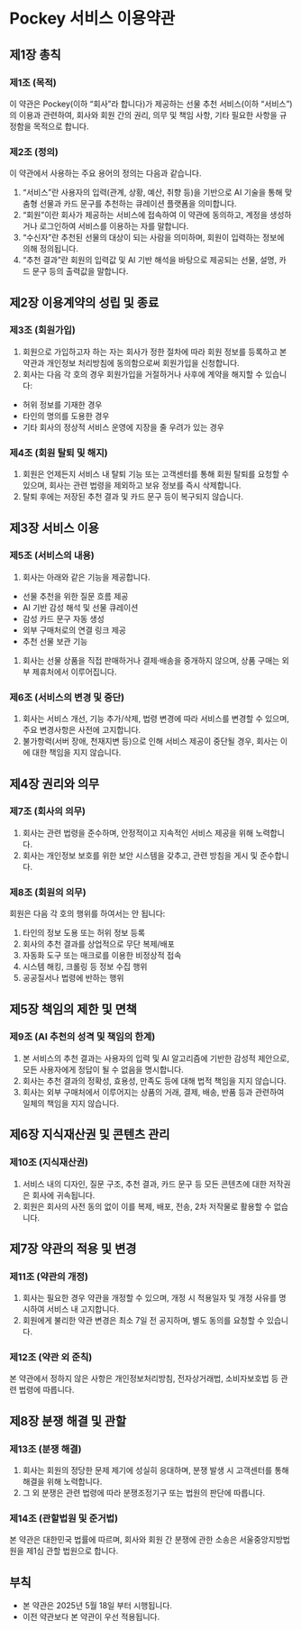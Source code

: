 # Pockey 서비스 이용약관

## 제1장 총칙

### 제1조 (목적)

이 약관은 Pockey(이하 “회사”라 합니다)가 제공하는 선물 추천 서비스(이하 “서비스”)의 이용과 관련하여, 회사와 회원 간의 권리, 의무 및 책임 사항, 기타 필요한 사항을 규정함을 목적으로 합니다.

### 제2조 (정의)

이 약관에서 사용하는 주요 용어의 정의는 다음과 같습니다.

1. “서비스”란 사용자의 입력(관계, 상황, 예산, 취향 등)을 기반으로 AI 기술을 통해 맞춤형 선물과 카드 문구를 추천하는 큐레이션 플랫폼을 의미합니다.
2. “회원”이란 회사가 제공하는 서비스에 접속하여 이 약관에 동의하고, 계정을 생성하거나 로그인하여 서비스를 이용하는 자를 말합니다.
3. “수신자”란 추천된 선물의 대상이 되는 사람을 의미하며, 회원이 입력하는 정보에 의해 정의됩니다.
4. “추천 결과”란 회원의 입력값 및 AI 기반 해석을 바탕으로 제공되는 선물, 설명, 카드 문구 등의 출력값을 말합니다.

## 제2장 이용계약의 성립 및 종료

### 제3조 (회원가입)

1. 회원으로 가입하고자 하는 자는 회사가 정한 절차에 따라 회원 정보를 등록하고 본 약관과 개인정보 처리방침에 동의함으로써 회원가입을 신청합니다.
2. 회사는 다음 각 호의 경우 회원가입을 거절하거나 사후에 계약을 해지할 수 있습니다:
- 허위 정보를 기재한 경우
- 타인의 명의를 도용한 경우
- 기타 회사의 정상적 서비스 운영에 지장을 줄 우려가 있는 경우

### 제4조 (회원 탈퇴 및 해지)

1. 회원은 언제든지 서비스 내 탈퇴 기능 또는 고객센터를 통해 회원 탈퇴를 요청할 수 있으며, 회사는 관련 법령을 제외하고 보유 정보를 즉시 삭제합니다.
2. 탈퇴 후에는 저장된 추천 결과 및 카드 문구 등이 복구되지 않습니다.

## 제3장 서비스 이용

### 제5조 (서비스의 내용)

1. 회사는 아래와 같은 기능을 제공합니다.
- 선물 추천을 위한 질문 흐름 제공
- AI 기반 감성 해석 및 선물 큐레이션
- 감성 카드 문구 자동 생성
- 외부 구매처로의 연결 링크 제공
- 추천 선물 보관 기능
1. 회사는 선물 상품을 직접 판매하거나 결제·배송을 중개하지 않으며, 상품 구매는 외부 제휴처에서 이루어집니다.

### 제6조 (서비스의 변경 및 중단)

1. 회사는 서비스 개선, 기능 추가/삭제, 법령 변경에 따라 서비스를 변경할 수 있으며, 주요 변경사항은 사전에 고지합니다.
2. 불가항력(서버 장애, 천재지변 등)으로 인해 서비스 제공이 중단될 경우, 회사는 이에 대한 책임을 지지 않습니다.

## 제4장 권리와 의무

### 제7조 (회사의 의무)

1. 회사는 관련 법령을 준수하며, 안정적이고 지속적인 서비스 제공을 위해 노력합니다.
2. 회사는 개인정보 보호를 위한 보안 시스템을 갖추고, 관련 방침을 게시 및 준수합니다.

### 제8조 (회원의 의무)

회원은 다음 각 호의 행위를 하여서는 안 됩니다:

1. 타인의 정보 도용 또는 허위 정보 등록
2. 회사의 추천 결과를 상업적으로 무단 복제/배포
3. 자동화 도구 또는 매크로를 이용한 비정상적 접속
4. 시스템 해킹, 크롤링 등 정보 수집 행위
5. 공공질서나 법령에 반하는 행위

## 제5장 책임의 제한 및 면책

### 제9조 (AI 추천의 성격 및 책임의 한계)

1. 본 서비스의 추천 결과는 사용자의 입력 및 AI 알고리즘에 기반한 감성적 제안으로, 모든 사용자에게 정답이 될 수 없음을 명시합니다.
2. 회사는 추천 결과의 정확성, 효용성, 만족도 등에 대해 법적 책임을 지지 않습니다.
3. 회사는 외부 구매처에서 이루어지는 상품의 거래, 결제, 배송, 반품 등과 관련하여 일체의 책임을 지지 않습니다.

## 제6장 지식재산권 및 콘텐츠 관리

### 제10조 (지식재산권)

1. 서비스 내의 디자인, 질문 구조, 추천 결과, 카드 문구 등 모든 콘텐츠에 대한 저작권은 회사에 귀속됩니다.
2. 회원은 회사의 사전 동의 없이 이를 복제, 배포, 전송, 2차 저작물로 활용할 수 없습니다.

## 제7장 약관의 적용 및 변경

### 제11조 (약관의 개정)

1. 회사는 필요한 경우 약관을 개정할 수 있으며, 개정 시 적용일자 및 개정 사유를 명시하여 서비스 내 고지합니다.
2. 회원에게 불리한 약관 변경은 최소 7일 전 공지하며, 별도 동의를 요청할 수 있습니다.

### 제12조 (약관 외 준칙)

본 약관에서 정하지 않은 사항은 개인정보처리방침, 전자상거래법, 소비자보호법 등 관련 법령에 따릅니다.

## 제8장 분쟁 해결 및 관할

### 제13조 (분쟁 해결)

1. 회사는 회원의 정당한 문제 제기에 성실히 응대하며, 분쟁 발생 시 고객센터를 통해 해결을 위해 노력합니다.
2. 그 외 분쟁은 관련 법령에 따라 분쟁조정기구 또는 법원의 판단에 따릅니다.

### 제14조 (관할법원 및 준거법)

본 약관은 대한민국 법률에 따르며, 회사와 회원 간 분쟁에 관한 소송은 서울중앙지방법원을 제1심 관할 법원으로 합니다.

## 부칙

- 본 약관은 2025년 5월 18일 부터 시행됩니다.
- 이전 약관보다 본 약관이 우선 적용됩니다.
